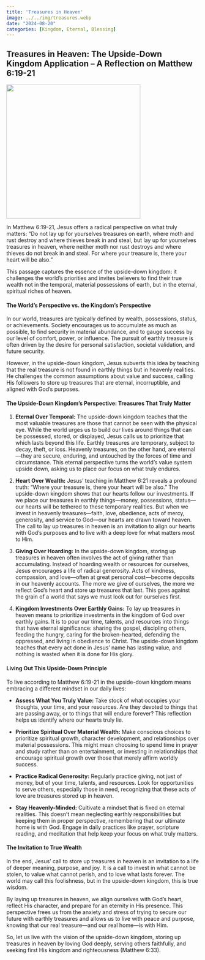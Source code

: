 ```yaml
---
title: 'Treasures in Heaven'
image: ../../img/treasures.webp
date: "2024-08-20"
categories: [Kingdom, Eternal, Blessing]
---
```


## Treasures in Heaven: The Upside-Down Kingdom Application – A Reflection on Matthew 6:19-21

![](../../img/treasures.webp){fig-align="center" width="350"}

In Matthew 6:19-21, Jesus offers a radical perspective on what truly matters: “Do not lay up for yourselves treasures on earth, where moth and rust destroy and where thieves break in and steal, but lay up for yourselves treasures in heaven, where neither moth nor rust destroys and where thieves do not break in and steal. For where your treasure is, there your heart will be also.”

This passage captures the essence of the upside-down kingdom: it challenges the world’s priorities and invites believers to find their true wealth not in the temporal, material possessions of earth, but in the eternal, spiritual riches of heaven.

#### The World’s Perspective vs. the Kingdom’s Perspective

In our world, treasures are typically defined by wealth, possessions, status, or achievements. Society encourages us to accumulate as much as possible, to find security in material abundance, and to gauge success by our level of comfort, power, or influence. The pursuit of earthly treasure is often driven by the desire for personal satisfaction, societal validation, and future security.

However, in the upside-down kingdom, Jesus subverts this idea by teaching that the real treasure is not found in earthly things but in heavenly realities. He challenges the common assumptions about value and success, calling His followers to store up treasures that are eternal, incorruptible, and aligned with God's purposes.

#### The Upside-Down Kingdom’s Perspective: Treasures That Truly Matter

1.  **Eternal Over Temporal:** The upside-down kingdom teaches that the most valuable treasures are those that cannot be seen with the physical eye. While the world urges us to build our lives around things that can be possessed, stored, or displayed, Jesus calls us to prioritize that which lasts beyond this life. Earthly treasures are temporary, subject to decay, theft, or loss. Heavenly treasures, on the other hand, are eternal—they are secure, enduring, and untouched by the forces of time and circumstance. This eternal perspective turns the world’s value system upside down, asking us to place our focus on what truly endures.

2.  **Heart Over Wealth:** Jesus’ teaching in Matthew 6:21 reveals a profound truth: "Where your treasure is, there your heart will be also." The upside-down kingdom shows that our hearts follow our investments. If we place our treasures in earthly things—money, possessions, status—our hearts will be tethered to these temporary realities. But when we invest in heavenly treasures—faith, love, obedience, acts of mercy, generosity, and service to God—our hearts are drawn toward heaven. The call to lay up treasures in heaven is an invitation to align our hearts with God's purposes and to live with a deep love for what matters most to Him.

3.  **Giving Over Hoarding:** In the upside-down kingdom, storing up treasures in heaven often involves the act of giving rather than accumulating. Instead of hoarding wealth or resources for ourselves, Jesus encourages a life of radical generosity. Acts of kindness, compassion, and love—often at great personal cost—become deposits in our heavenly accounts. The more we give of ourselves, the more we reflect God’s heart and store up treasures that last. This goes against the grain of a world that says we must look out for ourselves first.

4.  **Kingdom Investments Over Earthly Gains:** To lay up treasures in heaven means to prioritize investments in the kingdom of God over earthly gains. It is to pour our time, talents, and resources into things that have eternal significance: sharing the gospel, discipling others, feeding the hungry, caring for the broken-hearted, defending the oppressed, and living in obedience to Christ. The upside-down kingdom teaches that every act done in Jesus’ name has lasting value, and nothing is wasted when it is done for His glory.

#### Living Out This Upside-Down Principle

To live according to Matthew 6:19-21 in the upside-down kingdom means embracing a different mindset in our daily lives:

-   **Assess What You Truly Value:** Take stock of what occupies your thoughts, your time, and your resources. Are they devoted to things that are passing away, or to things that will endure forever? This reflection helps us identify where our hearts truly lie.

-   **Prioritize Spiritual Over Material Wealth:** Make conscious choices to prioritize spiritual growth, character development, and relationships over material possessions. This might mean choosing to spend time in prayer and study rather than on entertainment, or investing in relationships that encourage spiritual growth over those that merely affirm worldly success.

-   **Practice Radical Generosity:** Regularly practice giving, not just of money, but of your time, talents, and resources. Look for opportunities to serve others, especially those in need, recognizing that these acts of love are treasures stored up in heaven.

-   **Stay Heavenly-Minded:** Cultivate a mindset that is fixed on eternal realities. This doesn’t mean neglecting earthly responsibilities but keeping them in proper perspective, remembering that our ultimate home is with God. Engage in daily practices like prayer, scripture reading, and meditation that help keep your focus on what truly matters.

#### The Invitation to True Wealth

In the end, Jesus’ call to store up treasures in heaven is an invitation to a life of deeper meaning, purpose, and joy. It is a call to invest in what cannot be stolen, to value what cannot perish, and to love what lasts forever. The world may call this foolishness, but in the upside-down kingdom, this is true wisdom.

By laying up treasures in heaven, we align ourselves with God’s heart, reflect His character, and prepare for an eternity in His presence. This perspective frees us from the anxiety and stress of trying to secure our future with earthly treasures and allows us to live with peace and purpose, knowing that our real treasure—and our real home—is with Him.

So, let us live with the vision of the upside-down kingdom, storing up treasures in heaven by loving God deeply, serving others faithfully, and seeking first His kingdom and righteousness (Matthew 6:33).
